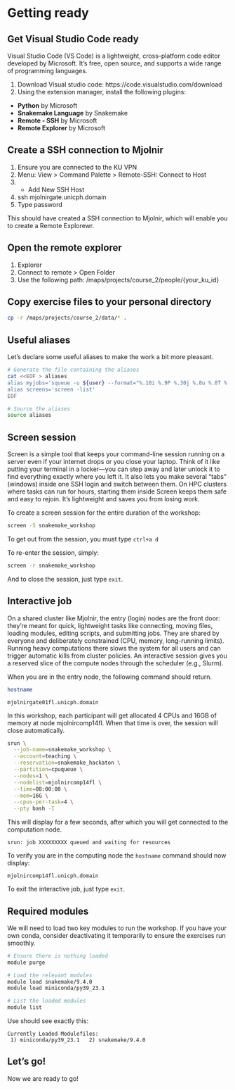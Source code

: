 # Getting ready

## Get Visual Studio Code ready

Visual Studio Code (VS Code) is a lightweight, cross-platform code editor developed by Microsoft. It’s free, open source, and supports a wide range of programming languages.

1. Download Visual studio code: https://code.visualstudio.com/download
2. Using the extension manager, install the following plugins:
- **Python** by Microsoft
- **Snakemake Language** by Snakemake
- **Remote - SSH** by Microsoft
- **Remote Explorer** by Microsoft

## Create a SSH connection to Mjolnir

1. Ensure you are connected to the KU VPN
2. Menu: View > Command Palette > Remote-SSH: Connect to Host
3. + Add New SSH Host
4. ssh mjolnirgate.unicph.domain
5. Type password

This should have created a SSH connection to Mjolnir, which will enable you to create a Remote Explorewr.

## Open the remote explorer

1. Explorer
2. Connect to remote > Open Folder
3. Use the following path: /maps/projects/course_2/people/{your_ku_id}

## Copy exercise files to your personal directory

```sh
cp -r /maps/projects/course_2/data/* .
```

## Useful aliases

Let's declare some useful aliases to make the work a bit more pleasant. 

```sh
# Generate the file containing the aliases
cat <<EOF > aliases
alias myjobs='squeue -u ${user} --format="%.18i %.9P %.30j %.8u %.8T %.10M %.9l %.6m %k" --me'
alias screens='screen -list'
EOF

# Source the aliases
source aliases
```

## Screen session

Screen is a simple tool that keeps your command-line session running on a server even if your internet drops or you close your laptop. Think of it like putting your terminal in a locker—you can step away and later unlock it to find everything exactly where you left it. It also lets you make several “tabs” (windows) inside one SSH login and switch between them. On HPC clusters where tasks can run for hours, starting them inside Screen keeps them safe and easy to rejoin. It’s lightweight and saves you from losing work.

To create a screen session for the entire duration of the workshop:

```sh
screen -S snakemake_workshop
```

To get out from the session, you must type `ctrl+a d`

To re-enter the session, simply:

```sh
screen -r snakemake_workshop
```

And to close the session, just type `exit`.

## Interactive job

On a shared cluster like Mjolnir, the entry (login) nodes are the front door: they’re meant for quick, lightweight tasks like connecting, moving files, loading modules, editing scripts, and submitting jobs. They are shared by everyone and deliberately constrained (CPU, memory, long-running limits). Running heavy computations there slows the system for all users and can trigger automatic kills from cluster policies. An interactive session gives you a reserved slice of the compute nodes through the scheduler (e.g., Slurm).

When you are in the entry node, the following command should return.

```sh
hostname
```

```
mjolnirgate01fl.unicph.domain
```

In this workshop, each participant will get allocated 4 CPUs and 16GB of memory at node mjolnircomp14fl. When that time is over, the session will close automatically.

```sh
srun \
  --job-name=snakemake_workshop \
  --account=teaching \
  --reservation=snakemake_hackaton \
  --partition=cpuqueue \
  --nodes=1 \
  --nodelist=mjolnircomp14fl \
  --time=08:00:00 \
  --mem=16G \
  --cpus-per-task=4 \
  --pty bash -I
```

This will display for a few seconds, after which you will get connected to the computation node.

```
srun: job XXXXXXXXX queued and waiting for resources
```

To verify you are in the computing node the `hostname` command should now display:

```
mjolnircomp14fl.unicph.domain
```

To exit the interactive job, just type `exit`.

## Required modules

We will need to load two key modules to run the workshop. If you have your own conda, consider deactivating it temporarily to ensure the exercises run smoothly.

```sh
# Ensure there is nothing loaded
module purge

# Load the relevant modules
module load snakemake/9.4.0
module load miniconda/py39_23.1

# List the loaded modules
module list
```

Use should see exactly this:

```
Currently Loaded Modulefiles:
 1) miniconda/py39_23.1   2) snakemake/9.4.0
```

## Let's go!

Now we are ready to go!